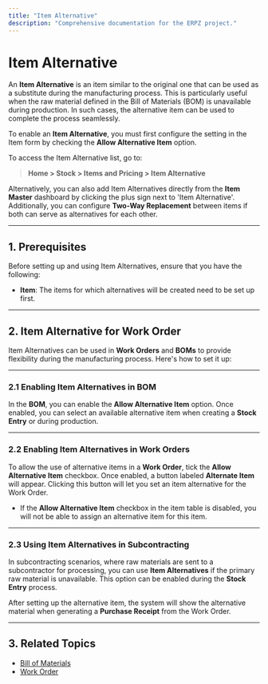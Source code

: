 ```yaml
---
title: "Item Alternative"
description: "Comprehensive documentation for the ERPZ project."
---
```



# Item Alternative

An **Item Alternative** is an item similar to the original one that can be used as a substitute during the manufacturing process. This is particularly useful when the raw material defined in the Bill of Materials (BOM) is unavailable during production. In such cases, the alternative item can be used to complete the process seamlessly.

To enable an **Item Alternative**, you must first configure the setting in the Item form by checking the **Allow Alternative Item** option.

To access the Item Alternative list, go to:
> **Home > Stock > Items and Pricing > Item Alternative**

Alternatively, you can also add Item Alternatives directly from the **Item Master** dashboard by clicking the plus sign next to 'Item Alternative'. Additionally, you can configure **Two-Way Replacement** between items if both can serve as alternatives for each other.

---

## 1. Prerequisites

Before setting up and using Item Alternatives, ensure that you have the following:

- **Item**: The items for which alternatives will be created need to be set up first.

---

## 2. Item Alternative for Work Order

Item Alternatives can be used in **Work Orders** and **BOMs** to provide flexibility during the manufacturing process. Here's how to set it up:

---

### 2.1 Enabling Item Alternatives in BOM

In the **BOM**, you can enable the **Allow Alternative Item** option. Once enabled, you can select an available alternative item when creating a **Stock Entry** or during production.

---

### 2.2 Enabling Item Alternatives in Work Orders

To allow the use of alternative items in a **Work Order**, tick the **Allow Alternative Item** checkbox. Once enabled, a button labeled **Alternate Item** will appear. Clicking this button will let you set an item alternative for the Work Order.

- If the **Allow Alternative Item** checkbox in the item table is disabled, you will not be able to assign an alternative item for this item.

---

### 2.3 Using Item Alternatives in Subcontracting

In subcontracting scenarios, where raw materials are sent to a subcontractor for processing, you can use **Item Alternatives** if the primary raw material is unavailable. This option can be enabled during the **Stock Entry** process.

After setting up the alternative item, the system will show the alternative material when generating a **Purchase Receipt** from the Work Order.

---

## 3. Related Topics

- [Bill of Materials](/manufacturing/bill-of-materials/introduction)
- [Work Order]()
